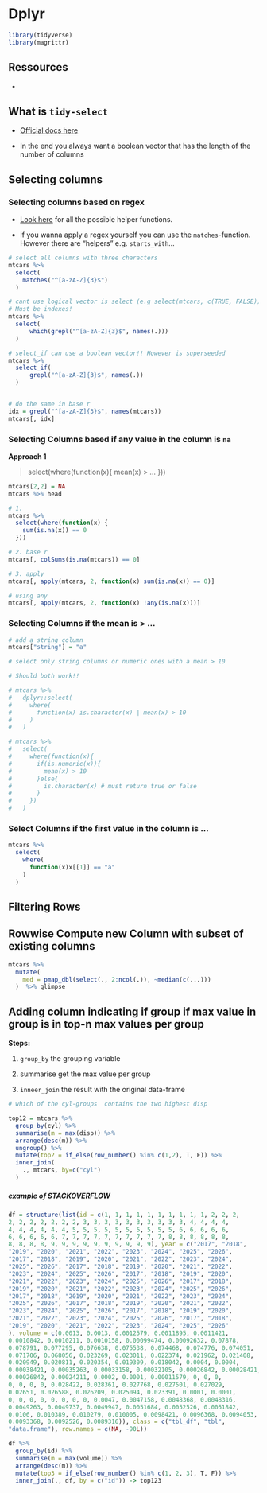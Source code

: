 # Dplyr

```r
library(tidyverse)
library(magrittr)
```

## Ressources

- 

## What is `tidy-select`

- [Official docs here](https://dplyr.tidyverse.org/reference/select.html)

- In the end you always want a boolean vector  that has the length of the number of columns

## Selecting columns

### Selecting columns based on regex

- [Look here](https://tidyselect.r-lib.org/reference/starts_with.html) for all the possible helper functions.

- If you wanna apply a regex yourself you can use the `matches`-function. However there are "helpers" e.g. `starts_with`...

```r

# select all columns with three characters
mtcars %>% 
  select(
    matches("^[a-zA-Z]{3}$")
  )

# cant use logical vector is select (e.g select(mtcars, c(TRUE, FALSE))) does not work
# Must be indexes!
mtcars %>% 
  select(
      which(grepl("^[a-zA-Z]{3}$", names(.)))
  )

# select_if can use a boolean vector!! However is superseeded
mtcars %>% 
  select_if(
      grepl("^[a-zA-Z]{3}$", names(.))
  )


# do the same in base r
idx = grepl("^[a-zA-Z]{3}$", names(mtcars))
mtcars[, idx]

```


### Selecting Columns based if any value in the column is `na`


**Approach 1**

> select(where(function(x){
    mean(x) > ...
}))


```r
mtcars[2,2] = NA
mtcars %>% head

# 1. 
mtcars %>%
  select(where(function(x) {
    sum(is.na(x)) == 0
  }))

# 2. base r
mtcars[, colSums(is.na(mtcars)) == 0]

# 3. apply
mtcars[, apply(mtcars, 2, function(x) sum(is.na(x)) == 0)]

# using any
mtcars[, apply(mtcars, 2, function(x) !any(is.na(x)))]
```

### Selecting Columns if the mean is > ...

```r
# add a string column
mtcars["string"] = "a"

# select only string columns or numeric ones with a mean > 10

# Should both work!!

# mtcars %>% 
#   dplyr::select(
#     where(
#       function(x) is.character(x) | mean(x) > 10
#     )
#   )

# mtcars %>% 
#   select(
#     where(function(x){
#       if(is.numeric(x)){
#         mean(x) > 10
#       }else{
#         is.character(x) # must return true or false
#       }
#     })
#   )
```


### Select Columns if the first value in the column is ...

```r
mtcars %>% 
  select(
    where(
      function(x)x[[1]] == "a"
    )
  )
```



## Filtering Rows

## Rowwise Compute new Column with subset of existing columns

```r
mtcars %>% 
  mutate(
    med = pmap_dbl(select(., 2:ncol(.)), ~median(c(...)))
  )  %>% glimpse
```




## Adding column indicating if group if max value in group is in top-n max values per group

**Steps: **

1. `group_by` the grouping variable

2. summarise get the max value per group

3. `inneer_join` the result with the original data-frame

```r

# which of the cyl-groups  contains the two highest disp

top12 = mtcars %>%
  group_by(cyl) %>%
  summarise(m = max(disp)) %>%
  arrange(desc(m)) %>%
  ungroup() %>%
  mutate(top2 = if_else(row_number() %in% c(1,2), T, F)) %>% 
  inner_join(
    ., mtcars, by=c("cyl")
  )

```

##### example of STACKOVERFLOW

```r
df = structure(list(id = c(1, 1, 1, 1, 1, 1, 1, 1, 1, 1, 2, 2, 2, 
2, 2, 2, 2, 2, 2, 2, 3, 3, 3, 3, 3, 3, 3, 3, 3, 3, 4, 4, 4, 4, 
4, 4, 4, 4, 4, 4, 5, 5, 5, 5, 5, 5, 5, 5, 5, 5, 6, 6, 6, 6, 6, 
6, 6, 6, 6, 6, 7, 7, 7, 7, 7, 7, 7, 7, 7, 7, 8, 8, 8, 8, 8, 8, 
8, 8, 8, 8, 9, 9, 9, 9, 9, 9, 9, 9, 9, 9), year = c("2017", "2018", 
"2019", "2020", "2021", "2022", "2023", "2024", "2025", "2026", 
"2017", "2018", "2019", "2020", "2021", "2022", "2023", "2024", 
"2025", "2026", "2017", "2018", "2019", "2020", "2021", "2022", 
"2023", "2024", "2025", "2026", "2017", "2018", "2019", "2020", 
"2021", "2022", "2023", "2024", "2025", "2026", "2017", "2018", 
"2019", "2020", "2021", "2022", "2023", "2024", "2025", "2026", 
"2017", "2018", "2019", "2020", "2021", "2022", "2023", "2024", 
"2025", "2026", "2017", "2018", "2019", "2020", "2021", "2022", 
"2023", "2024", "2025", "2026", "2017", "2018", "2019", "2020", 
"2021", "2022", "2023", "2024", "2025", "2026", "2017", "2018", 
"2019", "2020", "2021", "2022", "2023", "2024", "2025", "2026"
), volume = c(0.0013, 0.0013, 0.0012579, 0.0011895, 0.0011421, 
0.0010842, 0.0010211, 0.0010158, 0.00099474, 0.00092632, 0.07878, 
0.078791, 0.077295, 0.076638, 0.075538, 0.074468, 0.074776, 0.074051, 
0.071706, 0.068056, 0.023269, 0.023011, 0.022374, 0.021962, 0.021408, 
0.020949, 0.020811, 0.020354, 0.019309, 0.018042, 0.0004, 0.0004, 
0.00038421, 0.00035263, 0.00033158, 0.00032105, 0.00026842, 0.00028421, 
0.00026842, 0.00024211, 0.0002, 0.0001, 0.00011579, 0, 0, 0, 
0, 0, 0, 0, 0.028422, 0.028361, 0.027768, 0.027501, 0.027029, 
0.02651, 0.026588, 0.026209, 0.025094, 0.023391, 0.0001, 0.0001, 
0, 0, 0, 0, 0, 0, 0, 0, 0.0047, 0.0047158, 0.0048368, 0.0048316, 
0.0049263, 0.0049737, 0.0049947, 0.0051684, 0.0052526, 0.0051842, 
0.0106, 0.010389, 0.010279, 0.010005, 0.0098421, 0.0096368, 0.0094053, 
0.0093368, 0.0092526, 0.0089316)), class = c("tbl_df", "tbl", 
"data.frame"), row.names = c(NA, -90L))

df %>%
  group_by(id) %>%
  summarise(m = max(volume)) %>%
  arrange(desc(m)) %>%
  mutate(top3 = if_else(row_number() %in% c(1, 2, 3), T, F)) %>%
  inner_join(., df, by = c("id")) -> top123
```













